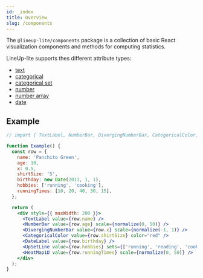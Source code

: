 ```yaml
---
id: _index
title: Overview
slug: /components
---
```


The `@lineup-lite/components` package is a collection of basic React visualization components and methods for computing statistics.

LineUp-lite supports thes different attribute types:

- [text](components/text)
- [categorical](components/categorical)
- [categorical set](components/set)
- [number](components/number)
- [number array](components/numbers)
- [date](components/date)

## Example

```jsx live
// import { TextLabel, NumberBar, DivergingNumberBar, CategoricalColor, DateLabel } from '@lineup-lite/components';

function Example() {
  const row = {
    name: 'Panchito Green',
    age: 10,
    x: 0.5,
    shirtSize: 'S',
    birthday: new Date(2011, 1, 1),
    hobbies: ['running', 'cooking'],
    runningTimes: [10, 20, 40, 30, 15],
  };

  return (
    <div style={{ maxWidth: 200 }}>
      <TextLabel value={row.name} />
      <NumberBar value={row.age} scale={normalize(0, 50)} />
      <DivergingNumberBar value={row.x} scale={normalize(-1, 1)} />
      <CategoricalColor value={row.shirtSize} color="red" />
      <DateLabel value={row.birthday} />
      <UpSetLine value={row.hobbies} sets={['running', 'reading', 'cooking']} />
      <HeatMap1D value={row.runningTimes} scale={normalize(0, 50)} />
    </div>
  );
}
```
